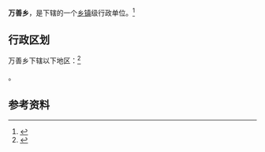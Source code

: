 {{中国乡级行政区|37/15/25/209/000}}

'''万善乡'''，是{{PRC admin/fullname|37/15/25/209/000|3}}下辖的一个[[乡镇|乡镇]]级行政单位。<ref>{{PRC admin/ref sgc|{{PRC admin/parent|37/15/25/209/000}}}}</ref>

== 行政区划 ==

万善乡下辖以下地区：<ref>{{PRC admin/ref sgc|37/15/25/209/000}}</ref>

{{PRC admin/children|37/15/25/209/000}}。

== 参考资料 ==

{{reflist}}

{{行政区划小作品}}
{{PRC admin/navcat|37/15/25/209/000}}